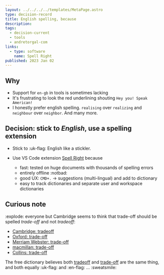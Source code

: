 ```yaml
---
layout: ../../../../templates/MetaPage.astro
type: decision-record
title: English spelling, because
description:
tags:
  - decision-current
  - tools
  - andretorgal-com
links:
  - type: software
    name: Spell Right
published: 2023 Jan 02
---
```


## Why

- Support for `en-gb` in tools is sometimes lacking
- It's frustrating to look the red underlining shouting `Hey you! Speak American!`
- I honestly prefer english spelling. `realising` over `realizing` and `neighbour` over `neighbor`. And many more.

## Decision: stick to _English_, use a spelling extension

- Stick to :uk-flag: English like a stickler.

- Use VS Code extension [Spell Right](https://marketplace.visualstudio.com/items?itemName=ban.spellright) because
  - fast: tested on huge documents with thousands of spelling errors
  - entirely offline :notbad:
  - good UX: `CMD+.` -> suggestions (multi-lingual) and add to dictionary
  - easy to track dictionaries and separate user and workspace dictionaries

## Curious note

:explode: everyone but Cambridge seems to think that trade-off should be spelled _trade-off_ and not _tradeoff_:

- [Cambridge: tradeoff](https://dictionary.cambridge.org/dictionary/english/trade-off)
- [Oxford: trade-off](https://www.oxfordlearnersdictionaries.com/definition/english/trade-off_2?q=tradeoff)
- [Merriam Webster: trade-off](https://www.merriam-webster.com/dictionary/trade-off)
- [macmillan: trade-off](https://www.macmillandictionary.com/dictionary/british/trade-off_2)
- [Collins: trade-off](https://www.collinsdictionary.com/dictionary/english/trade-off)

The free dictionary believes both [tradeoff](https://www.thefreedictionary.com/tradeoff) and [trade-off](https://www.thefreedictionary.com/trade-off) are the same thing, and both equally :uk-flag: and :en-flag: ... :sweatsmile:
